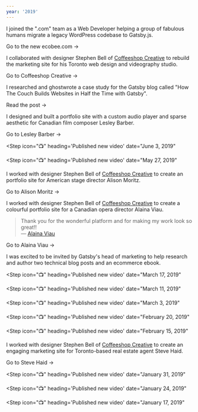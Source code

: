 ```yaml
---
year: '2019'
---
```


<Step icon="💼" heading="Joined ecobee, Inc." date="August 15, 2019">

I joined the ".com" team as a Web Developer helping a group of fabulous humans migrate a legacy WordPress codebase to Gatsby.js.

<BlockLink href="https://ecobee.com">Go to the new ecobee.com &rarr;</BlockLink>

</Step>

<Step icon="🚀" heading="Launched coffeeshopcreative.ca" date="August 7, 2019">

I collaborated with designer Stephen Bell of [Coffeeshop Creative](http://coffeeshopcreative.ca) to rebuild the marketing site for his Toronto web design and videography studio.

<BlockLink href="https://www.coffeeshopcreative.ca/">Go to Coffeeshop Creative &rarr;</BlockLink>

</Step>

<Step icon="✍️" heading="Published new post for Gatsby blog" date="June 19, 2019">

I researched and ghostwrote a case study for the Gatsby blog called "How The Couch Builds Websites in Half the Time with Gatsby".

<BlockLink href="https://www.gatsbyjs.com/blog/2019-06-19-how-the-couch-builds-websites-in-half-the-time-with-gatsby/">
  Read the post &rarr;
</BlockLink>

</Step>

<Step icon="🚀" heading="Launched lesleybarber.com" date="June 7, 2019">

I designed and built a portfolio site with a custom audio player and sparse aesthetic for Canadian film composer Lesley Barber.

<BlockLink href="https://www.lesleybarber.com/">Go to Lesley Barber &rarr;</BlockLink>

</Step>

<Step
  icon="📺"
  heading='Published new video'
  date="June 3, 2019"
>

<Card
  title="Using GraphQL with Gatsby"
  blurb="How to write GraphQL queries in a Gatsby project."
  href="https://youtu.be/IaorT4-efuU"
  imageUrl="https://res.cloudinary.com/ooloth/image/upload/v1645718545/mu/gatsby-10-using-graphql-with-gatsby.png"
  imageWidth={2560}
  imageHeight={1440}
/>

</Step>

<Step
  icon="📺"
  heading='Published new video'
  date="May 27, 2019"
>

<Card
  title="Adding Content to a Gatsby Project"
  blurb="The pros and cons of different approaches."
  href="https://youtu.be/MPqEU9ywgW8"
  imageUrl="https://res.cloudinary.com/ooloth/image/upload/v1645718545/mu/gatsby-9-adding-content-to-a-gatsby-project.png"
  imageWidth={2560}
  imageHeight={1440}
/>

</Step>

<Step icon="🚀" heading="Launched alisonmoritz.com" date="May 8, 2019">

I worked with designer Stephen Bell of [Coffeeshop Creative](http://coffeeshopcreative.ca) to create an portfolio site for American stage director Alison Moritz.

<BlockLink href="https://www.alisonmoritz.com">Go to Alison Moritz &rarr;</BlockLink>

</Step>

<Step icon="🚀" heading="Launched alainaviau.com" date="April 9, 2019">

I worked with designer Stephen Bell of [Coffeeshop Creative](http://coffeeshopcreative.ca) to create a colourful portfolio site for a Canadian opera director Alaina Viau.

> Thank you for the wonderful platform and for making my work look so great!!<br /> &mdash; [Alaina Viau](https://www.facebook.com/alaina.viau.3/posts/10101533952315009)

<BlockLink href="https://www.alainaviau.com/">Go to Alaina Viau &rarr;</BlockLink>

</Step>

<Step icon="💼" heading="Contracted as a technical writer by Gatsby, Inc." date="March 22, 2019">

I was excited to be invited by Gatsby's head of marketing to help research and author two technical blog posts and an ecommerce ebook.

</Step>

<Step
  icon="📺"
  heading='Published new video'
  date="March 17, 2019"
>

<Card
  title="Writing CSS-in-JS in a Gatsby Project"
  blurb="How CSS-in-JS libraries like CSS Modules and Styled Components make it easier to safely add and remove styles."
  href="https://youtu.be/RwUn0Trhyyk"
  imageUrl="https://res.cloudinary.com/ooloth/image/upload/v1645718543/mu/gatsby-8-writing-css-in-js-in-a-gatsby-project.png"
  imageWidth={2560}
  imageHeight={1440}
/>

</Step>

<Step
  icon="📺"
  heading='Published new video'
  date="March 11, 2019"
>

<Card
  title="Writing CSS in a Gatsby Project"
  blurb="How to write traditional CSS in a Gatsby project."
  href="https://youtu.be/hAzt8BIwXiE"
  imageUrl="https://res.cloudinary.com/ooloth/image/upload/v1645718543/mu/gatsby-7-writing-css-in-a-gatsby-project.png"
  imageWidth={2560}
  imageHeight={1440}
/>

</Step>

<Step
  icon="📺"
  heading='Published new video'
  date="March 3, 2019"
>

<Card
  title="Wrapping Pages in a Layout Component"
  blurb="How to share common content and styling between pages."
  href="https://youtu.be/dvorpyrTI2g"
  imageUrl="https://res.cloudinary.com/ooloth/image/upload/v1645718544/mu/gatsby-6-wrapping-pages-in-a-layout-component.png"
  imageWidth={2560}
  imageHeight={1440}
/>

</Step>

<Step
  icon="📺"
  heading='Published new video'
  date="February 20, 2019"
>

<Card
  title="Adding Pages to a Gatsby Project"
  blurb="How to add pages to a Gatsby project and navigate between them."
  href="https://youtu.be/ktHshp6SKXc"
  imageUrl="https://res.cloudinary.com/ooloth/image/upload/v1645718544/mu/gatsby-5-adding-pages-to-a-gatsby-project.png"
  imageWidth={2560}
  imageHeight={1440}
/>

</Step>

<Step
  icon="📺"
  heading='Published new video'
  date="February 15, 2019"
>

<Card
  title="Writing HTML in a Gatsby Project"
  blurb="How to use React to split HTML into reusable components."
  href="https://youtu.be/MMFvFtpyoIQ"
  imageUrl="https://res.cloudinary.com/ooloth/image/upload/v1645718543/mu/gatsby-4-writing-html-in-a-gatsby-project.png"
  imageWidth={2560}
  imageHeight={1440}
/>

</Step>

<Step icon="🚀" heading="Launched stevehaid.com" date="February 13, 2019">

I worked with designer Stephen Bell of [Coffeeshop Creative](http://coffeeshopcreative.ca) to create an engaging marketing site for Toronto-based real estate agent Steve Haid.

<BlockLink href="https://www.stevehaid.com/">Go to Steve Haid &rarr;</BlockLink>

</Step>

<Step
  icon="📺"
  heading='Published new video'
  date="January 31, 2019"
>

<Card
  title="Gatsby's Default Files and Folders"
  blurb="What's going on inside each folder in a Gatsby project."
  href="https://youtu.be/o06e7TIJR9Y"
  imageUrl="https://res.cloudinary.com/ooloth/image/upload/v1645718544/mu/gatsby-3-gatsbys-default-files-and-folders.png"
  imageWidth={2560}
  imageHeight={1440}
/>

</Step>

<Step
  icon="📺"
  heading='Published new video'
  date="January 24, 2019"
>

<Card
  title="Starting a New Gatsby Project"
  blurb="How to start a Gatsby project on your computer."
  href="https://youtu.be/afeqjonYgs8"
  imageUrl="https://res.cloudinary.com/ooloth/image/upload/v1645718544/mu/gatsby-2-starting-a-new-gatsby-project.png"
  imageWidth={2560}
  imageHeight={1440}
/>

</Step>

<Step
  icon="📺"
  heading='Published new video'
  date="January 17, 2019"
>

<Card
  title="What is Gatsby?"
  blurb="How Gatsby combines the best features of React and HTML."
  href="https://youtu.be/jAa1wh5ATm0"
  imageUrl="https://res.cloudinary.com/ooloth/image/upload/v1645718543/mu/gatsby-1-what-is-gatsby.png"
  imageWidth={2560}
  imageHeight={1440}
/>

</Step>
